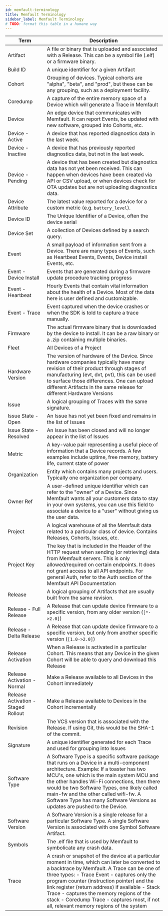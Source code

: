 ```yaml
---
id: memfault-terminology
title: Memfault Terminology
sidebar_label: Memfault Terminology
# TODO: format this table in a humane way
---
```


| Term                                             | Description                                                                                                                                                                                                                                                                                                                                                                                                                            |
| ------------------------------------------------ | -------------------------------------------------------------------------------------------------------------------------------------------------------------------------------------------------------------------------------------------------------------------------------------------------------------------------------------------------------------------------------------------------------------------------------------- |
| Artifact                                         | A file or binary that is uploaded and associated with a Release. This can be a symbol file (.elf) or a firmware binary.                                                                                                                                                                                                                                                                                                                |
| Build ID                                         | A unique identifier for a given Artifact                                                                                                                                                                                                                                                                                                                                                                                               |
| Cohort                                           | Grouping of devices. Typical cohorts are "alpha", "beta", and "prod", but these can be any grouping, such as a deployment facility.                                                                                                                                                                                                                                                                                                    |
| Coredump                                         | A capture of the entire memory space of a Device which will generate a Trace in Memfault                                                                                                                                                                                                                                                                                                                                               |
| Device                                           | An edge device that communicates with Memfault. It can report Events, be updated with new software, grouped into Cohorts, etc.                                                                                                                                                                                                                                                                                                         |
| Device - Active <a name="device-active"></a>     | A device that has reported diagnostics data in the last week.                                                                                                                                                                                                                                                                                                                                                                          |
| Device - Inactive <a name="device-inactive"></a> | A device that has previously reported diagnostics data, but not in the last week.                                                                                                                                                                                                                                                                                                                                                      |
| Device - Pending <a name="device-pending"></a>   | A device that has been created but diagnostics data has not yet been received. This can happen when devices have been created via API or CSV upload, or when devices check for OTA updates but are not uploading diagnostics data.                                                                                                                                                                                                     |
| Device Attribute                                 | The latest value reported for a device for a custom metric (e.g. `battery_level`).                                                                                                                                                                                                                                                                                                                                                     |
| Device ID                                        | The Unique Identifier of a Device, often the device serial                                                                                                                                                                                                                                                                                                                                                                             |
| Device Set                                       | A collection of Devices defined by a search query.                                                                                                                                                                                                                                                                                                                                                                                     |
| Event                                            | A small payload of information sent from a Device. There are many types of Events, such as Heartbeat Events, Events, Device install Events, etc.                                                                                                                                                                                                                                                                                       |
| Event - Device Install                           | Events that are generated during a firmware update procedure tracking progress                                                                                                                                                                                                                                                                                                                                                         |
| Event - Heartbeat                                | Hourly Events that contain vital information about the health of a Device. Most of the data here is user defined and customizable.                                                                                                                                                                                                                                                                                                     |
| Event - Trace                                    | Event captured when the device crashes or when the SDK is told to capture a trace manually.                                                                                                                                                                                                                                                                                                                                            |
| Firmware                                         | The actual firmware binary that is downloaded by the device to install. It can be a raw binary or a .zip containing multiple binaries.                                                                                                                                                                                                                                                                                                 |
| Fleet                                            | All Devices of a Project                                                                                                                                                                                                                                                                                                                                                                                                               |
| Hardware Version                                 | The version of hardware of the Device. Since hardware companies typically have many revision of their product through stages of manufacturing (evt, dvt, pvt), this can be used to surface those differences. One can upload different Artifacts in the same release for different Hardware Versions                                                                                                                                   |
| Issue                                            | A logical grouping of Traces with the same signature.                                                                                                                                                                                                                                                                                                                                                                                  |
| Issue State - Open                               | An Issue has not yet been fixed and remains in the list of Issues                                                                                                                                                                                                                                                                                                                                                                      |
| Issue State - Resolved                           | An Issue has been closed and will no longer appear in the list of Issues                                                                                                                                                                                                                                                                                                                                                               |
| Metric                                           | A key-value pair representing a useful piece of information that a Device records. A few examples include uptime, free memory, battery life, current state of power                                                                                                                                                                                                                                                                    |
| Organization                                     | Entity which contains many projects and users. Typically one organization per company.                                                                                                                                                                                                                                                                                                                                                 |
| Owner Ref                                        | A user-defined unique identifier which can refer to the "owner" of a Device. Since Memfault wants all your customers data to stay in your own systems, you can use this field to associate a device to a "user" without giving us the user data.                                                                                                                                                                                       |
| Project                                          | A logical warehouse of all the Memfault data related to a particular class of device. Contains Releases, Cohorts, Issues, etc.                                                                                                                                                                                                                                                                                                         |
| Project Key                                      | The key that is included in the Header of the HTTP request when sending (or retrieving) data from Memfault servers. This is only allowed/required on certain endpoints. It does not grant access to all API endpoints. For general Auth, refer to the Auth section of the Memfault API Documentation                                                                                                                                   |
| Release                                          | A logical grouping of Artifacts that are usually built from the same revision.                                                                                                                                                                                                                                                                                                                                                         |
| Release - Full Release                           | A Release that can update device firmware to a specific version, from any older version (`[*->2.0]`)                                                                                                                                                                                                                                                                                                                                   |
| Release - Delta Release                          | A Release that can update device firmware to a specific version, but only from another specific version (`[1.0->2.0]`)                                                                                                                                                                                                                                                                                                                 |
| Release Activation                               | When a Release is activated in a particular Cohort. This means that any Device in the given Cohort will be able to query and download this Release                                                                                                                                                                                                                                                                                     |
| Release Activation - Normal                      | Make a Release available to all Devices in the Cohort immediately                                                                                                                                                                                                                                                                                                                                                                      |
| Release Activation - Staged Rollout              | Make a Release available to Devices in the Cohort incrementally                                                                                                                                                                                                                                                                                                                                                                        |
| Revision                                         | The VCS version that is associated with the Release. If using Git, this would be the SHA-1 of the commit.                                                                                                                                                                                                                                                                                                                              |
| Signature                                        | A unique identifier generated for each Trace and used for grouping into Issues                                                                                                                                                                                                                                                                                                                                                         |
| Software Type                                    | A Software Type is a specific software package that runs on a Device in a multi-component architecture. Example: If a toaster has two MCU's, one which is the main system MCU and the other handles Wi-Fi connections, then there would be two Software Types, one likely called main-fw and the other called wifi-fw. A Software Type has many Software Versions as updates are pushed to the Device.                                 |
| Software Version                                 | A Software Version is a single release for a particular Software Type. A single Software Version is associated with one Symbol Software Artifact.                                                                                                                                                                                                                                                                                      |
| Symbols                                          | The .elf file that is used by Memfault to symbolicate any crash data.                                                                                                                                                                                                                                                                                                                                                                  |
| Trace                                            | A crash or snapshot of the device at a particular moment in time, which can later be converted to a backtrace by Memfault. A Trace can be one of three types: - Trace Event - captures only the program counter (instruction pointer) and the link register (return address) if available - Stack Trace - captures the memory regions of the stack - Coredump Trace - captures most, if not all, relevant memory regions of the system |
